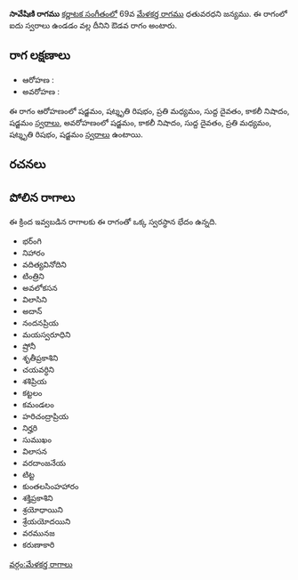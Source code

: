 {{Infobox ragam
	| name          	= సావేషిణి
	| synonym	    	= 
	| mela          	= 
	| chakra        	= 
	| janaka        	= 
	| type          	= ఔడవ
	| arohanam      	= {{svaraC|S|R3|M2|D1|N3|S'}} 
	| avarohanam    	= {{svaraC|S'|N3|D1|M2|R3|S}}
	| jeeva         	=
	| chhaya        	=
	| nyasa         	=
	| vishesha      	= 
	| equivalent  		= 
}}
{{కర్ణాటక సంగీత రాగాలు}}
'''సావేషిణి రాగము''' [[కర్ణాటక సంగీతం]]లో 69వ [[మేళకర్త రాగము]] ధతువరధని జన్యము.  ఈ రాగంలో ఐదు స్వరాలు ఉండడం వల్ల దీనిని ఔడవ రాగం అంటారు.


==రాగ లక్షణాలు==


* ఆరోహణ : {{svaraC|S|R3|M2|D1|N3|S'}} 
* అవరోహణ : {{svaraC|S'|N3|D1|M2|R3|S}}

ఈ రాగం ఆరోహణంలో షడ్జమం, షట్శృతి రిషభం, ప్రతి మధ్యమం, సుద్ద దైవతం, కాకలీ నిషాదం, షడ్జమం [[స్వరాలు]], అవరోహణంలో షడ్జమం, కాకలీ నిషాదం, సుద్ద దైవతం, ప్రతి మధ్యమం, షట్శృతి రిషభం, షడ్జమం [[స్వరాలు]] ఉంటాయి.

==రచనలు==



==పోలిన రాగాలు==
ఈ క్రింద ఇవ్వబడిన రాగాలకు ఈ రాగంతో ఒక్క స్వరస్థాన భేదం ఉన్నది.
* భర్ంగి
* నిహారం
* వదిత్యవినోదిని
* టింత్రిని
* అవలోకసన
* విలాసిని
* అదాన్
* నందనప్రియ
* మయస్వరూధిని
* ష్రోనీ
* శృతీప్రకాశిని
* చయవర్ధిని
* శశిప్రియ
* కట్టలం
* కమండలం
* హరిచంద్రాప్రియ
* నిర్హరి
* సుముఖం
* విలాసన
* వరదాంజనేయ
* టిట్ట
* కుంతలసింహహారం
* శక్తిప్రకాశిని
* శ్రయోధాయిని
* శ్రేయయోదయిని
* వరమునజ
* కరుణాకారి



[[వర్గం:మేళకర్త రాగాలు]]